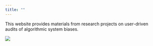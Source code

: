 ```yaml
---
title: ""
---
```


This website provides materials from research projects on user-driven audits of algorithmic system biases.


![](auditor.png)
